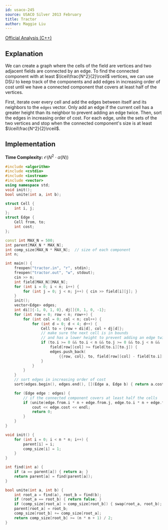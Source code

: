 ```yaml
---
id: usaco-245
source: USACO Silver 2013 February
title: Tractor
author: Maggie Liu
---
```


[Official Analysis (C++)](http://www.usaco.org/current/data/sol_tractor.html)

## Explanation

We can create a graph where the cells of the field are vertices and two adjacent
fields are connected by an edge. To find the connected component with at least
$\lceil\frac{N^2}{2}\rceil$ vertices, we can use DSU to keep track of the
components and add edges in increasing order of cost until we have a connected
component that covers at least half of the vertices.

First, iterate over every cell and add the edges between itself and its
neighbors to the $\texttt{edges}$ vector. Only add an edge if the current cell
has a greater height than its neighbor to prevent adding an edge twice. Then,
sort the edges in increasing order of cost. For each edge, unite the sets of the
two vertices and stop when the connected component's size is at least
$\lceil\frac{N^2}{2}\rceil$.

## Implementation

**Time Complexity:** $\mathcal{O}(N^2 \cdot \alpha(N))$

<LanguageSection>

<CPPSection>

```cpp
#include <algorithm>
#include <cstdio>
#include <iostream>
#include <vector>
using namespace std;
void init();
bool unite(int a, int b);

struct Cell {
	int i, j;
};
struct Edge {
	Cell from, to;
	int cost;
};

const int MAX_N = 500;
int parent[MAX_N * MAX_N];
int comp_size[MAX_N * MAX_N];  // size of each component
int n;

int main() {
	freopen("tractor.in", "r", stdin);
	freopen("tractor.out", "w", stdout);
	cin >> n;
	int field[MAX_N][MAX_N];
	for (int i = 0; i < n; i++) {
		for (int j = 0; j < n; j++) { cin >> field[i][j]; }
	}
	init();
	vector<Edge> edges;
	int di[]{-1, 0, 1, 0}, dj[]{0, 1, 0, -1};
	for (int row = 0; row < n; row++) {
		for (int col = 0; col < n; col++) {
			for (int d = 0; d < 4; d++) {
				Cell to = {row + di[d], col + dj[d]};
				// make sure the next cell is in bounds
				// and has a lower height to prevent adding an edge twice
				if (to.i >= 0 && to.i < n && to.j >= 0 && to.j < n &&
				    field[row][col] >= field[to.i][to.j]) {
					edges.push_back(
					    {{row, col}, to, field[row][col] - field[to.i][to.j]});
				}
			}
		}
	}
	// sort edges in increasing order of cost
	sort(edges.begin(), edges.end(), [](Edge a, Edge b) { return a.cost < b.cost; });

	for (Edge edge : edges) {
		// if the connected component covers at least half the cells
		if (unite(edge.from.i * n + edge.from.j, edge.to.i * n + edge.to.j)) {
			cout << edge.cost << endl;
			return 0;
		}
	}
}

void init() {
	for (int i = 0; i < n * n; i++) {
		parent[i] = i;
		comp_size[i] = 1;
	}
}

int find(int a) {
	if (a == parent[a]) { return a; }
	return parent[a] = find(parent[a]);
}

bool unite(int a, int b) {
	int root_a = find(a), root_b = find(b);
	if (root_a == root_b) { return false; }
	if (comp_size[root_a] > comp_size[root_b]) { swap(root_a, root_b); }
	parent[root_a] = root_b;
	comp_size[root_b] += comp_size[root_a];
	return comp_size[root_b] >= (n * n + 1) / 2;
}
```

</CPPSection>

</LanguageSection>
